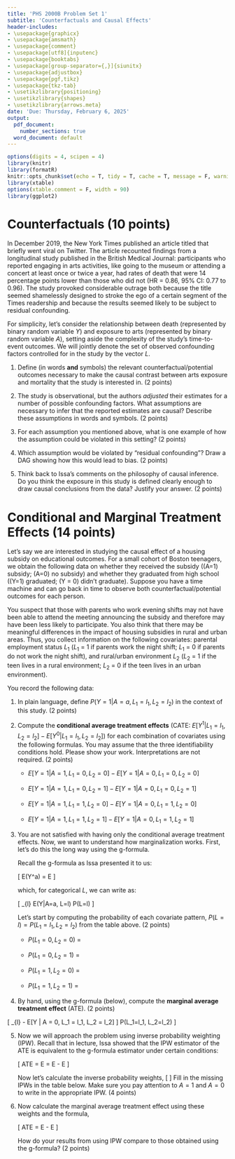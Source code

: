 ```yaml
---
title: 'PHS 2000B Problem Set 1'
subtitle: 'Counterfactuals and Causal Effects'
header-includes:
- \usepackage{graphicx}
- \usepackage{amsmath}
- \usepackage{comment}
- \usepackage[utf8]{inputenc}
- \usepackage{booktabs}
- \usepackage[group-separator={,}]{siunitx}
- \usepackage{adjustbox}
- \usepackage{pgf,tikz}
- \usepackage{tkz-tab}
- \usetikzlibrary{positioning}
- \usetikzlibrary{shapes}
- \usetikzlibrary{arrows.meta}
date: 'Due: Thursday, February 6, 2025'
output:
  pdf_document: 
    number_sections: true    
  word_document: default
---
```


\newcommand{\independent}{\rotatebox[origin=c]{90}{$\models$}}

```r
options(digits = 4, scipen = 4)
library(knitr)
library(formatR)
knitr::opts_chunk$set(echo = T, tidy = T, cache = T, message = F, warning = F, fig.align = "center", fig.height = 3.5, fig.width = 5)
library(xtable)
options(xtable.comment = F, width = 90)
library(ggplot2)
```

# Counterfactuals (10 points)

In December 2019, the New York Times published an article\footnote{\href{https://www.nytimes.com/2019/12/22/us/arts-health-effects-ucl-study.html?smtyp=cur\&smid=tw-nythealth}{https://www.nytimes.com/2019/12/22/us/arts-health-effects-ucl-study.html?smtyp=cur\&smid=tw-nythealth}} titled \textit{``Another Benefit to Going to Museums? You May Live Longer''} that briefly went viral on Twitter. The article recounted findings from a longitudinal study\footnote{\href{https://www.bmj.com/content/367/bmj.l6377}{https://www.bmj.com/content/367/bmj.l6377}} published in the British Medical Journal: participants who reported engaging in arts activities, like going to the museum or attending a concert at least once or twice a year, had rates of death that were 14 percentage points lower than those who did not (HR = 0.86, 95% CI: 0.77 to 0.96). The study provoked considerable outrage both because the title seemed shamelessly designed to stroke the ego of a certain segment of the Times readership and because the results seemed likely to be subject to residual confounding.

For simplicity, let's consider the relationship between death (represented by binary random variable $Y$) and exposure to arts (represented by binary random variable $A$), setting aside the complexity of the study's time-to-event outcomes. We will jointly denote the set of observed confounding factors controlled for in the study by the vector $L$.

\vspace{2mm}

1.  Define (in words **and** symbols) the relevant counterfactual/potential outcomes necessary to make the causal contrast between arts exposure and mortality that the study is interested in. (2 points)


2.  The study is observational, but the authors *adjusted* their estimates for a number of possible confounding factors. What assumptions are necessary to infer that the reported estimates are causal? Describe these assumptions in words and symbols. (2 points)


3.  For each assumption you mentioned above, what is one example of how the assumption could be violated in this setting? (2 points)


4.  Which assumption would be violated by "residual confounding"? Draw a DAG showing how this would lead to bias. (2 points)


5. Think back to Issa’s comments on the philosophy of causal inference. Do you think the exposure in this study is defined clearly enough to draw causal conclusions from the data? Justify your answer. (2 points)  

\newpage

# Conditional and Marginal Treatment Effects (14 points)

Let's say we are interested in studying the causal effect of a housing subsidy on educational outcomes. For a small cohort of Boston teenagers, we obtain the following data on whether they received the subsidy (\(A=1\) subsidy; \(A=0\) no subsidy) and whether they graduated from high school (\(Y=1\) graduated; \(Y = 0\) didn't graduate). Suppose you have a time machine and can go back in time to observe both counterfactual/potential outcomes for each person.

You suspect that those with parents who work evening shifts may not have been able to attend the meeting announcing the subsidy and therefore may have been less likely to participate. You also think that there may be meaningful differences in the impact of housing subsidies in rural and urban areas. Thus, you collect information on the following covariates: parental employment status $L_1$ ($L_1$ = 1 if parents work the night shift; $L_1$ = 0 if parents do not work the night shift), and rural/urban environment $L_2$ ($L_2$ = 1 if the teen lives in a rural environment; $L_2$ = 0 if the teen lives in an urban environment). 

You record the following data:  

\begin{table} [h]
\centering
\begin{tabular}{|c|c|c|c|c|}
\hline
ID & $L_1$ & $L_2$ & A & Y \\ \hline
1  & 0  & 0  & 0 & 0  \\ \hline
2  & 0  & 1  & 0 & 1  \\ \hline
3  & 1  & 0  & 0 & 0  \\ \hline
4  & 1  & 1  & 0 & 0  \\ \hline
5  & 1  & 0  & 0 & 1  \\ \hline
6  & 1  & 1  & 0 & 1  \\ \hline
7  & 1  & 0  & 0 & 1  \\ \hline
8  & 1  & 1  & 0 & 0  \\ \hline
9  & 0  & 0  & 1 & 0  \\ \hline
10 & 0  & 1  & 1 & 1  \\ \hline
11 & 0  & 0  & 1 & 1  \\ \hline
12 & 0  & 1  & 1 & 1  \\ \hline
13 & 0  & 0  & 1 & 0  \\ \hline
14 & 0  & 1  & 1 & 0  \\ \hline
15 & 1  & 0  & 1 & 1  \\ \hline
16 & 1  & 1  & 1 & 1  \\ \hline
\end{tabular}
\end{table}

1. In plain language, define $P(Y=1 | A=a, L_1=l_1, L_2=l_2)$ in the context of this study. (2 points)

2. Compute the **conditional average treatment effects** (CATE: $E[Y^1|L_1 = l_1, L_2 = l_2] - E[Y^0|L_1 = l_1, L_2 = l_2]$) for each combination of covariates using the following formulas. You may assume that the three identifiability conditions hold. Please show your work. Interpretations are not required. (2 points)

    - $E[Y=1 | A = 1, L_1 = 0, L_2 = 0] - E[Y=1 | A = 0, L_1 = 0, L_2 = 0]$
    
    - $E[Y=1 | A = 1, L_1 = 0, L_2 = 1] - E[Y=1 | A = 0, L_1 = 0, L_2 = 1]$
    
    - $E[Y=1 | A = 1, L_1 = 1, L_2 = 0] - E[Y=1 | A = 0, L_1 = 1, L_2 = 0]$
    
    - $E[Y=1 | A = 1, L_1 = 1, L_2 = 1] - E[Y=1 | A = 0, L_1 = 1, L_2 = 1]$

3. You are not satisfied with having only the conditional average treatment effects. Now, we want to understand how marginalization works. First, let’s do this the long way using the g-formula.

    Recall the g-formula as Issa presented it to us:

    \[ E(Y^a) = E \left[ E(Y|L, A = a) \right] \]

    which, for categorical $L$, we can write as:

    \[ \sum_{l} E(Y|A=a, L=l) P(L=l) \]

    Let's start by computing the probability of each covariate pattern, $P(L=l) = P(L_1=l_1, L_2=l_2)$ from the table above. (2 points)

    - $P(L_1=0, L_2=0)$ =

    - $P(L_1=0, L_2=1)$ = 

    - $P(L_1=1, L_2=0)$ = 

    - $P(L_1=1, L_2=1)$ = 

4. By hand, using the g-formula (below), compute the **marginal average treatment effect** (ATE). (2 points)

\[ \sum_{l} \Big[ E[Y| A = 1, L_1 = l_1, L_2=l_2] - E[Y | A = 0, L_1 = l_1, L_2 = l_2] \Big] P(L_1=l_1, L_2=l_2) \]


5. Now we will approach the problem using inverse probability weighting (IPW). Recall that in lecture, Issa showed that the IPW estimator of the ATE is equivalent to the g-formula estimator under certain conditions:

    \[ ATE = E \big[ E(Y|L, A=1) - E(Y|L, A=0) \big] = E \left[ \frac{I(A=1) Y}{P(A=1|L)} \right] - E \left[ \frac{I(A=0) Y}{P(A=0|L)} \right] \]

    Now let's calculate the inverse probability weights, \[ \frac{1}{P(A=1|L)} \qquad \mbox{and} \qquad \frac{1}{P(A=0|L)} \] Fill in the missing IPWs in the table below. Make sure you pay attention to $A=1$ and $A=0$ to write in the appropriate IPW. (4 points)

\begin{table}[h]
\centering
\begin{tabular}{|c|c|c|c|c|c|}
\hline
ID & L1 & L2 & A & Y & IPW \\ \hline
1  & 0  & 0  & 0 & 0 &     \\ \hline
2  & 0  & 1  & 0 & 1 &     \\ \hline
3  & 1  & 0  & 0 & 0 &     \\ \hline
4  & 1  & 1  & 0 & 0 &     \\ \hline
5  & 1  & 0  & 0 & 1 &     \\ \hline
6  & 1  & 1  & 0 & 1 &     \\ \hline
7  & 1  & 0  & 0 & 1 &     \\ \hline
8  & 1  & 1  & 0 & 0 &     \\ \hline
9  & 0  & 0  & 1 & 0 &     \\ \hline
10 & 0  & 1  & 1 & 1 &     \\ \hline
11 & 0  & 0  & 1 & 1 &     \\ \hline
12 & 0  & 1  & 1 & 1 &     \\ \hline
13 & 0  & 0  & 1 & 0 &     \\ \hline
14 & 0  & 1  & 1 & 0 &     \\ \hline
15 & 1  & 0  & 1 & 1 &     \\ \hline
16 & 1  & 1  & 1 & 1 &     \\ \hline
\end{tabular}
\end{table}
\newpage

6. Now calculate the marginal average treatment effect using these weights and the formula,

    \[ ATE = E \left[ \frac{I(A=1) Y}{P(A=1|L)} \right] - E \left[ \frac{I(A=0) Y}{P(A=0|L)} \right]\]

    How do your results from using IPW compare to those obtained using the g-formula? (2 points) 



